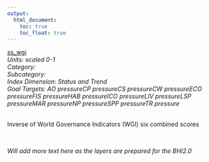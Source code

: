 ```yaml
---
output:
  html_document:
    toc: true
    toc_float: true
---
```


[ss_wgi](https://github.com/OHI-Science/bhi/blob/master/baltic/layers/ss_wgi_gl2018.csv)\
*Units: scaled 0-1*\
*Category:*\
*Subcategory:*\
*Index Dimension: Status and Trend*\
*Goal Targets: AO pressureCP pressureCS pressureCW pressureECO pressureFIS pressureHAB pressureICO pressureLIV pressureLSP pressureMAR pressureNP pressureSPP pressureTR pressure*\
<br>

Inverse of World Governance Indicators (WGI) six combined scores

<br>

*Will add more text here as the layers are prepared for the BHI2.0*

<br>



<br>

